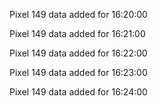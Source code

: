 Pixel 149 data added for 16:20:00

Pixel 149 data added for 16:21:00

Pixel 149 data added for 16:22:00

Pixel 149 data added for 16:23:00

Pixel 149 data added for 16:24:00

